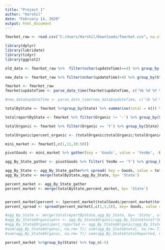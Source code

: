 ```yaml
---
title: "Project 1"
author: "Harshil"
date: "February 14, 2020"
output: html_document
---
```

```r
fmarket_raw <- read.csv("C:/Users/Harshil/Downloads/fmarket.csv", na.strings="", stringsAsFactors=FALSE)

library(dplyr)
library(lubridate)
library(tidyr)
library(ggplot2)

old_data <- fmarket_raw %>%  filter(nchar(updateTime)==4) %>% group_by(State) %>% summarise(totalOld = n()) %>% arrange(desc(totalOld))

new_data <- fmarket_raw %>% filter(nchar(updateTime)>4) %>% group_by(State) %>% summarise(totalNew = n()) %>% arrange(desc(totalNew))

fmarket <- fmarket_raw
fmarket$updateTime <- parse_date_time(fmarket$updateTime, c('%b %d %Y %I:%M%p', '%m/%d/%Y %H:%M:%S %p', '%Y'))

#new_data$updateTime <- parse_date_time(new_data$updateTime, c('%b %d %Y %I:%M%p', '%m/%d/%Y %H:%M:%S %p'))

totalByState <- fmarket %>%group_by(State) %>% summarise(total = n()) %>% arrange(desc(total))

totalreportByState <- fmarket %>% filter(Organic != '-') %>% group_by(State) %>% summarise(totalReported = n()) %>% arrange(desc(totalReported))

totalOrganic <- fmarket %>% filter(Organic == 'Y') %>% group_by(State) %>% summarise(totalOrganic = n()) %>% arrange(desc(totalOrganic)) %>% merge(totalreportByState, by= 'State')

totalOrganic$percent_organic <- (totalOrganic$totalOrganic/totalOrganic$totalReported)*100

mini_market <- fmarket[,c(1,11,30:58)]

pivotGoods <- mini_market %>% gather(key = 'Goods', value = 'YesNo', -FMID, -State)

agg_By_State_gather <- pivotGoods %>% filter( YesNo == 'Y') %>% group_by(State, Goods) %>% summarise(totalGoods = n()) 

agg_By_State <- agg_By_State_gather%>% spread( key = Goods, value = totalGoods)
agg_By_State <- merge(totalByState,agg_By_State, by= 'State')

percent_market <- agg_By_State_gather
percent_market <- merge(totalByState,percent_market, by= 'State')


percent_market$percent <- (percent_market$totalGoods/percent_market$total)*100
percent_spread <- spread(percent_market[,c(1,3,5)], key= Goods, value = percent)

#agg_By_State <- merge(totalreportByState,agg_By_State, by= 'State', all= T)
#agg_By_State$Organicperc <- agg_By_State$Organic/agg_By_State$total*100
#agg_By_State$Organicperc_reported <- agg_By_State$Organic/agg_By_State$totalReported*100
#sum(agg_By_State$Organic, na.rm= T)/ sum(agg_By_State$total, na.rm= T)
#sum(agg_By_State$Organic, na.rm= T)/ sum(agg_By_State$totalReported, na.rm= T)

```

```r
percent_market %>%group_by(State) %>% top_n(-5)

```

